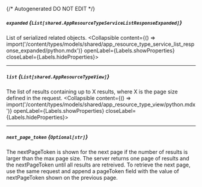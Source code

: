 {/* Autogenerated DO NOT EDIT  */}

##### `expanded` *{`List[shared.AppResourceTypeServiceListResponseExpanded]`}*
List of serialized related objects.
<Collapsible content={() => import('/content/types/models/shared/app_resource_type_service_list_response_expanded/python.mdx')} openLabel={Labels.showProperties} closeLabel={Labels.hideProperties}>
</Collapsible>

---
##### `list` *{`List[shared.AppResourceTypeView]`}*
The list of results containing up to X results, where X is the page size defined in the request.
<Collapsible content={() => import('/content/types/models/shared/app_resource_type_view/python.mdx')} openLabel={Labels.showProperties} closeLabel={Labels.hideProperties}>
</Collapsible>

---
##### `next_page_token` *{`Optional[str]`}*
The nextPageToken is shown for the next page if the number of results is larger than the max page size.
 The server returns one page of results and the nextPageToken until all results are retreived.
 To retrieve the next page, use the same request and append a pageToken field with the value of nextPageToken shown on the previous page.


